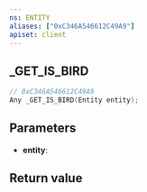 ```yaml
---
ns: ENTITY
aliases: ["0xC346A546612C49A9"]
apiset: client
---
```

## _GET_IS_BIRD

```c
// 0xC346A546612C49A9
Any _GET_IS_BIRD(Entity entity);
```


## Parameters
* **entity**:

## Return value